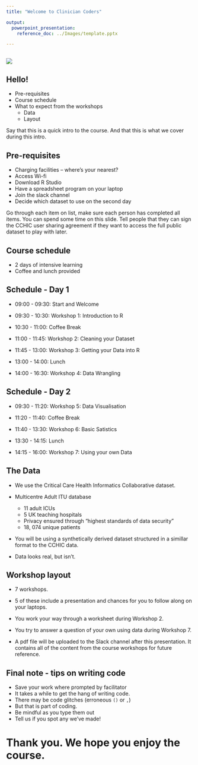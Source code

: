 ```yaml
---
title: "Welcome to Clinician Coders"

output: 
  powerpoint_presentation:
    reference_doc: ../Images/template.pptx

---
```


##

![](../Images/Clinician Coders Branding_FINAL_CMYK_Colour.png)

## Hello!

- Pre-requisites
- Course schedule
- What to expect from the workshops
    - Data
    - Layout

::: notes
Say that this is a quick intro to the course. And that this is what we cover during this intro.
:::

## Pre-requisites

- Charging facilities – where’s your nearest?
- Access Wi-fi
- Download R Studio
- Have a spreadsheet program on your laptop
- Join the slack channel
- Decide which dataset to use on the second day

::: notes
Go through each item on list, make sure each person has completed all items. You can spend some time on this slide.
Tell people that they can sign the CCHIC user sharing agreement if they want to access the full public dataset to play with later.
:::

## Course schedule

- 2 days of intensive learning
- Coffee and lunch provided

## Schedule - Day 1

- 09:00 - 09:30: Start and Welcome

- 09:30 - 10:30: Workshop 1: Introduction to R

- 10:30 - 11:00: Coffee Break

- 11:00 - 11:45: Workshop 2: Cleaning your Dataset

- 11:45 - 13:00: Workshop 3: Getting your Data into R

- 13:00 - 14:00: Lunch

- 14:00 - 16:30: Workshop 4: Data Wrangling
 
## Schedule - Day 2

- 09:30 - 11:20: Workshop 5: Data Visualisation

- 11:20 - 11:40: Coffee Break

- 11:40 - 13:30: Workshop 6: Basic Satistics

- 13:30 - 14:15: Lunch

- 14:15 - 16:00: Workshop 7: Using your own Data

## The Data

- We use the Critical Care Health Informatics Collaborative dataset.

- Multicentre Adult ITU database
    - 11 adult ICUs
    - 5 UK teaching hospitals
    - Privacy ensured through “highest standards of data security”
    - 18, 074 unique patients
- You will be using a synthetically derived dataset structured in a simillar format to the CCHIC data. 
- Data looks real, but isn't.


## Workshop layout

- 7 workshops.
- 5 of these include a presentation and chances for you to follow along on your laptops.
- You work your way through a worksheet during Workshop 2. 
- You try to answer a question of your own using data during Workshop 7. 

- A pdf file will be uploaded to the Slack channel after this presentation. It contains all of the content from the course workshops for future reference. 

## Final note - tips on writing code

- Save your work where prompted by facilitator
- It takes a while to get the hang of writing code. 
- There may be code glitches (erroneous `()` or `,`) 
- But that is part of coding.
- Be mindful as you type them out
- Tell us if you spot any we’ve made!

# Thank you. We hope you enjoy the course. 
